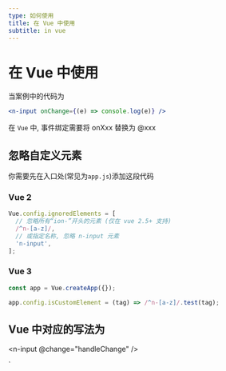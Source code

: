 ```yaml
---
type: 如何使用
title: 在 Vue 中使用
subtitle: in vue
---
```


# 在 Vue 中使用

当案例中的代码为

```jsx
<n-input onChange={(e) => console.log(e)} />
```

在 `Vue` 中, 事件绑定需要将 onXxx 替换为 @xxx

## 忽略自定义元素

你需要先在入口处(常见为`app.js`)添加这段代码

### Vue 2

```js
Vue.config.ignoredElements = [
  // 忽略所有“ion-”开头的元素 (仅在 vue 2.5+ 支持)
  /^n-[a-z]/,
  // 或指定名称, 忽略 n-input 元素
  'n-input',
];
```

### Vue 3

```js
const app = Vue.createApp({});

app.config.isCustomElement = (tag) => /^n-[a-z]/.test(tag);
```

## Vue 中对应的写法为

  <n-input @change="handleChange" />
</template>
<script>

  // 在使用前注册一次就行
  registry(Input);

    data() {
      return {};
    },
    methods: {
      handleChange(e) {
        console.log(e.detail);
      },
    },
  };
</script>`

<n-code toolbar code={vue} language="html js vue" />
